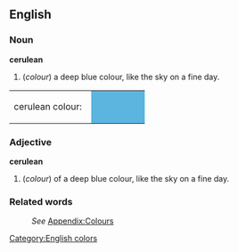 ==English==
[[Category:English colors]]

===Noun===
'''cerulean'''
#(''colour'') a deep blue colour, like the sky on a fine day.
<table><tr><td>cerulean colour: &nbsp;</td>
<td bgcolor="#5BB5DE" width="80">&nbsp; </td></tr></table>

===Adjective===
'''cerulean'''
#(''colour'') of a deep blue colour, like the sky on a fine day.

===Related words===
:''See'' [[Wiktionary_Appendix:Colours|Appendix:Colours]]